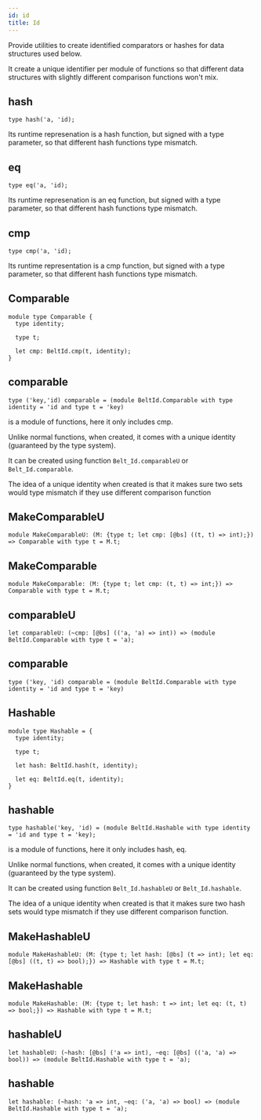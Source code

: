 ```yaml
---
id: id
title: Id
---
```


Provide utilities to create identified comparators or hashes for data structures used below.

It create a unique identifier per module of functions so that different data structures with slightly different comparison functions won't mix.

## hash

```
type hash('a, 'id);
```

Its runtime represenation is a hash function, but signed with a type parameter, so that different hash functions type mismatch.

## eq

```
type eq('a, 'id);
```

Its runtime represenation is an eq function, but signed with a type parameter, so that different hash functions type mismatch.

## cmp

```
type cmp('a, 'id);
```

Its runtime representation is a cmp function, but signed with a type parameter, so that different hash functions type mismatch.

## Comparable

```
module type Comparable {
  type identity;

  type t;

  let cmp: BeltId.cmp(t, identity);
}
```

## comparable

```
type ('key,'id) comparable = (module BeltId.Comparable with type identity = 'id and type t = 'key)
```

is a module of functions, here it only includes cmp.

Unlike normal functions, when created, it comes with a unique identity (guaranteed by the type system).

It can be created using function `Belt_Id.comparableU` or `Belt_Id.comparable`.

The idea of a unique identity when created is that it makes sure two sets would type mismatch if they use different comparison function

## MakeComparableU

```
module MakeComparableU: (M: {type t; let cmp: [@bs] ((t, t) => int);}) => Comparable with type t = M.t;
```

## MakeComparable

```
module MakeComparable: (M: {type t; let cmp: (t, t) => int;}) => Comparable with type t = M.t;
```

## comparableU

```
let comparableU: (~cmp: [@bs] (('a, 'a) => int)) => (module BeltId.Comparable with type t = 'a);
```

## comparable

```
type ('key, 'id) comparable = (module BeltId.Comparable with type identity = 'id and type t = 'key)
```

## Hashable

```
module type Hashable = {
  type identity;

  type t;

  let hash: BeltId.hash(t, identity);

  let eq: BeltId.eq(t, identity);
}
```

## hashable

```
type hashable('key, 'id) = (module BeltId.Hashable with type identity = 'id and type t = 'key);
```

is a module of functions, here it only includes hash, eq.

Unlike normal functions, when created, it comes with a unique identity (guaranteed by the type system).

It can be created using function `Belt_Id.hashableU` or `Belt_Id.hashable`.

The idea of a unique identity when created is that it makes sure two hash sets would type mismatch if they use different comparison function.

## MakeHashableU

```
module MakeHashableU: (M: {type t; let hash: [@bs] (t => int); let eq: [@bs] ((t, t) => bool);}) => Hashable with type t = M.t;
```

## MakeHashable

```
module MakeHashable: (M: {type t; let hash: t => int; let eq: (t, t) => bool;}) => Hashable with type t = M.t;
```

## hashableU

```
let hashableU: (~hash: [@bs] ('a => int), ~eq: [@bs] (('a, 'a) => bool)) => (module BeltId.Hashable with type t = 'a);
```

## hashable

```
let hashable: (~hash: 'a => int, ~eq: ('a, 'a) => bool) => (module BeltId.Hashable with type t = 'a);
```
